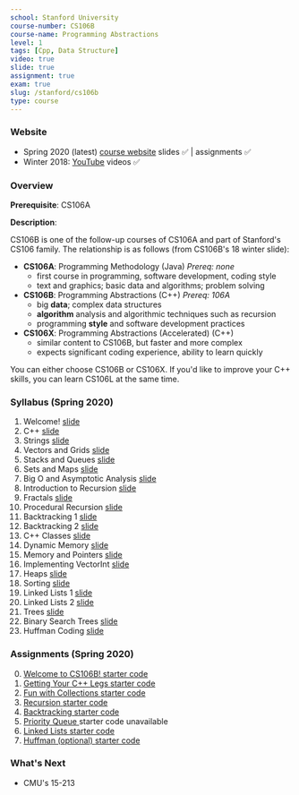 ```yaml
---
school: Stanford University
course-number: CS106B
course-name: Programming Abstractions
level: 1
tags: [Cpp, Data Structure]
video: true
slide: true
assignment: true
exam: true
slug: /stanford/cs106b
type: course
---
```



### Website

- Spring 2020 (latest) <a href='http://web.stanford.edu/class/cs106b/'>course website</a> slides ✅ | assignments ✅
- Winter 2018: <a href='https://www.youtube.com/playlist?list=PLoCMsyE1cvdWiqgyzwAz_uGLSHsuYZlMX'>YouTube</a> videos ✅

<!---
2020 winter: https://web.stanford.edu/class/archive/cs/cs106b/cs106b.1204/
-->

### Overview

**Prerequisite**: <Link to="/stanford/cs106a">CS106A</Link>

**Description**:

CS106B is one of the follow-up courses of CS106A and part of Stanford's CS106 family. The relationship is as follows (from CS106B's 18 winter slide):

- **CS106A**: Programming Methodology (Java) _Prereq: none_
  - first course in programming, software development, coding style
  - text and graphics; basic data and algorithms; problem solving
- **CS106B**: Programming Abstractions (C++) _Prereq: 106A_
  - big **data**; complex data structures
  - **algorithm** analysis and algorithmic techniques such as recursion
  - programming **style** and software development practices
- **CS106X**: Programming Abstractions (Accelerated) (C++)
  - similar content to CS106B, but faster and more complex
  - expects significant coding experience, ability to learn quickly

You can either choose CS106B or CS106X. If you'd like to improve your C++ skills, you can learn <Link to="/stanford/cs106l">CS106L</Link> at the same time.

### Syllabus (Spring 2020)

1. Welcome! <a href='http://web.stanford.edu/class/cs106b/lectures/welcome/'>slide</a>
2. C++ <a href='http://web.stanford.edu/class/cs106b/lectures/c++/'>slide</a>
3. Strings <a href='http://web.stanford.edu/class/cs106b/lectures/strings/'>slide</a>
4. Vectors and Grids <a href='http://web.stanford.edu/class/cs106b/lectures/vectors-grids/'>slide</a>
5. Stacks and Queues <a href='http://web.stanford.edu/class/cs106b/lectures/stacks-queues/'>slide</a>
6. Sets and Maps <a href='http://web.stanford.edu/class/cs106b/lectures/sets-maps/'>slide</a>
7. Big O and Asymptotic Analysis <a href='http://web.stanford.edu/class/cs106b/lectures/big-o/'>slide</a>
8. Introduction to Recursion <a href='http://web.stanford.edu/class/cs106b/lectures/intro-to-recursion/'>slide</a>
9. Fractals <a href='http://web.stanford.edu/class/cs106b/lectures/fractals/'>slide</a>
10. Procedural Recursion <a href='http://web.stanford.edu/class/cs106b/lectures/procedural-recursion/'>slide</a>
11. Backtracking 1 <a href='http://web.stanford.edu/class/cs106b/lectures/backtracking1/'>slide</a>
12. Backtracking 2 <a href='http://web.stanford.edu/class/cs106b/lectures/backtracking2/'>slide</a>
13. C++ Classes <a href='http://web.stanford.edu/class/cs106b/lectures/c++-classes/'>slide</a>
14. Dynamic Memory <a href='http://web.stanford.edu/class/cs106b/lectures/dynamic-memory/'>slide</a>
15. Memory and Pointers <a href='http://web.stanford.edu/class/cs106b/lectures/pointers/'>slide</a>
16. Implementing VectorInt <a href='http://web.stanford.edu/class/cs106b/lectures/implementing-vector/'>slide</a>
17. Heaps <a href='http://web.stanford.edu/class/cs106b/lectures/heaps/'>slide</a>
18. Sorting <a href='http://web.stanford.edu/class/cs106b/lectures/sorting/'>slide</a>
19. Linked Lists 1 <a href='http://web.stanford.edu/class/cs106b/lectures/linked-lists1/'>slide</a>
20. Linked Lists 2 <a href='http://web.stanford.edu/class/cs106b/lectures/linked-lists2/'>slide</a>
21. Trees <a href='http://web.stanford.edu/class/cs106b/lectures/trees/'>slide</a>
22. Binary Search Trees <a href='http://web.stanford.edu/class/cs106b/lectures/binary-search-trees/'>slide</a>
23. Huffman Coding <a href='http://web.stanford.edu/class/cs106b/lectures/huffman-coding/'>slide</a>

### Assignments (Spring 2020)

0. <a href="http://web.stanford.edu/class/cs106b/assignments/assign0/">
     Welcome to CS106B!
   </a> <a href="http://web.stanford.edu/class/cs106b/assignments/assign0/starter.zip">
     starter code
   </a>
1. <a href="http://web.stanford.edu/class/cs106b/assignments/assign1/">
     Getting Your C++ Legs
   </a> <a href="http://web.stanford.edu/class/cs106b/assignments/assign1/starter.zip">
     starter code
   </a>
2. <a href="http://web.stanford.edu/class/cs106b/assignments/assign2/">
     Fun with Collections
   </a> <a href="http://web.stanford.edu/class/cs106b/assignments/assign2/starter.zip">
     starter code
   </a>
3. <a href="http://web.stanford.edu/class/cs106b/assignments/assign3/">
     Recursion
   </a> <a href="http://web.stanford.edu/class/cs106b/assignments/assign3/starter.zip">
     starter code
   </a>
4. <a href="http://web.stanford.edu/class/cs106b/assignments/assign4/">
     Backtracking
   </a> <a href="http://web.stanford.edu/class/cs106b/assignments/assign4/starter.zip">
     starter code
   </a>
5. <a href="http://web.stanford.edu/class/cs106b/assignments/assign5/">
     Priority Queue
   </a> starter code unavailable
6. <a href="http://web.stanford.edu/class/cs106b/assignments/assign6/">
     Linked Lists
   </a> <a href="http://web.stanford.edu/class/cs106b/assignments/assign6/starter.zip">
     starter code
   </a>
7. <a href="http://web.stanford.edu/class/cs106b/assignments/assign7/">
     Huffman (optional)
   </a> <a href="http://web.stanford.edu/class/cs106b/assignments/assign7/starter.zip">
     starter code
   </a>

### What's Next

- <Link to="/cmu/15213">CMU's 15-213</Link>
